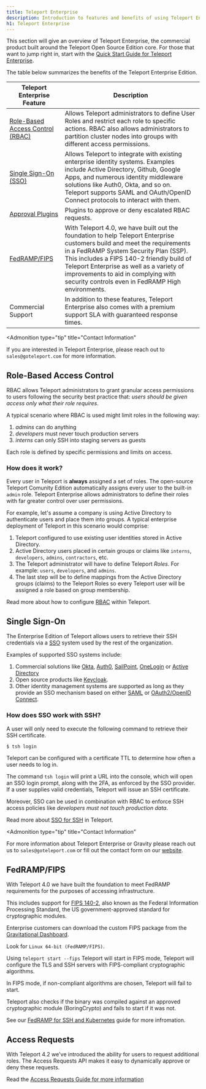 ```yaml
---
title: Teleport Enterprise
description: Introduction to features and benefits of using Teleport Enterprise. Why upgrade to Teleport Enterprise?
h1: Teleport Enterprise
---
```


This section will give an overview of Teleport Enterprise, the commercial product built around
the Teleport Open Source Edition core. For those that want to jump right in, start
with the [Quick Start Guide for Teleport Enterprise](quickstart-enterprise.mdx).

The table below summarizes the benefits of the Teleport Enterprise Edition.

| Teleport Enterprise Feature | Description |
| - | - |
| [Role-Based Access Control (RBAC)](#role-based-access-control) | Allows Teleport administrators to define User Roles and restrict each role to specific actions. RBAC also allows administrators to partition cluster nodes into groups with different access permissions. |
| [Single Sign-On (SSO)](#single-sign-on) | Allows Teleport to integrate with existing enterprise identity systems. Examples include Active Directory, Github, Google Apps, and numerous identity middleware solutions like Auth0, Okta, and so on. Teleport supports SAML and OAuth/OpenID Connect protocols to interact with them. |
| [Approval Plugins](workflow/index.mdx) | Plugins to approve or deny escalated RBAC requests. |
| [FedRAMP/FIPS](#fedrampfips) | With Teleport 4.0, we have built out the foundation to help Teleport Enterprise customers build and meet the requirements in a FedRAMP System Security Plan (SSP). This includes a FIPS 140-2 friendly build of Teleport Enterprise as well as a variety of improvements to aid in complying with security controls even in FedRAMP High environments. |
| Commercial Support | In addition to these features, Teleport Enterprise also comes with a premium support SLA with guaranteed response times. |

<Admonition
  type="tip"
  title="Contact Information"
>
  If you are interested in Teleport Enterprise, please reach out to
  `sales@goteleport.com` for more information.
</Admonition>

## Role-Based Access Control

RBAC allows Teleport administrators to grant granular access permissions to users following the security best practice that: *users should be given access only what their role requires*.

A typical scenario where RBAC is used might limit roles in the following way: 

1. *admins* can do anything
2. *developers* must never touch production servers
3. *interns* can only SSH into staging servers as guests

Each role is defined by specific permissions and limits on access. 

### How does it work?

Every user in Teleport is **always** assigned a set of roles. The open-source Teleport Comunity Edition 
automatically assigns every user to the built-in `admin`
role. Teleport Enterprise allows administrators to define their roles with far greater control over user permissions.

For example, let's assume a company is using Active Directory to authenticate users and place
them into groups. A typical enterprise deployment of Teleport in this scenario
would comprise:

1. Teleport configured to use existing user identities stored in Active
   Directory.
2. Active Directory users placed in certain groups or claims like `interns`,
   `developers`, `admins`, `contractors`, etc.
3. The Teleport administrator will have to define Teleport *Roles*. For
   example: `users`, `developers`, and `admins`.
4. The last step will be to define mappings from the Active Directory groups (claims)
   to the Teleport Roles so every Teleport user will be assigned a role based on group membership.

Read more about how to configure [RBAC](../access-controls/introduction.mdx) within Teleport.

## Single Sign-On

The Enterprise Edition of Teleport allows users to retrieve their SSH
credentials via a [SSO](https://en.wikipedia.org/wiki/Single_sign-on) system used by the rest of the organization.

Examples of supported SSO systems include:

1. Commercial solutions like [Okta](https://www.okta.com), [Auth0](https://auth0.com/), [SailPoint](https://www.sailpoint.com/), [OneLogin](https://www.onelogin.com/) or [Active Directory](https://en.wikipedia.org/wiki/Active_Directory_Federation_Services)
2. Open source products like [Keycloak](http://www.keycloak.org).
3. Other identity management systems are supported as long as they provide an
SSO mechanism based on either [SAML](https://en.wikipedia.org/wiki/Security_Assertion_Markup_Language)
or [OAuth2/OpenID Connect](https://en.wikipedia.org/wiki/OpenID_Connect).

### How does SSO work with SSH?

A user will only need to execute the following command to retrieve their SSH certificate.

```bash
$ tsh login
```

Teleport can be configured with a certificate TTL to determine how often a user needs to log in.

The command `tsh login` will print a URL into the console, which will open an SSO login
prompt, along with the 2FA, as enforced by the SSO provider. If a user supplies
valid credentials, Teleport will issue an SSH certificate.

Moreover, SSO can be used in combination with RBAC to enforce SSH access policies like *developers must not touch production data*.

Read more about [SSO for SSH](sso/ssh-sso.mdx) in Teleport.

<Admonition
  type="tip"
  title="Contact Information"
>
  For more information about Teleport Enterprise or Gravity please reach out us to `sales@goteleport.com` or fill out the contact form on our [website](https://gravitational.com/demo).
</Admonition>

## FedRAMP/FIPS

With Teleport 4.0 we have built the foundation to meet FedRAMP requirements for
the purposes of accessing infrastructure. 

This includes support for [FIPS 140-2](https://en.wikipedia.org/wiki/FIPS\_140-2),
also known as the Federal Information Processing Standard, the US
government-approved standard for cryptographic modules.

Enterprise customers can download the custom FIPS package from the [Gravitational Dashboard](https://dashboard.gravitational.com/web/).

Look for `Linux 64-bit (FedRAMP/FIPS)`.

Using `teleport start --fips` Teleport will start in FIPS mode, Teleport will
configure the TLS and SSH servers with FIPS-compliant cryptographic algorithms.

In FIPS mode, if non-compliant algorithms are chosen, Teleport will fail to start.

Teleport also checks if the binary was compiled against an approved
cryptographic module (BoringCrypto) and fails to start if it was not.

See our [FedRAMP for SSH and Kubernetes](ssh-kubernetes-fedramp.mdx) guide for more infromation.

## Access Requests

With Teleport 4.2 we've introduced the ability for users to request additional roles. The Access Requests API makes it easy to dynamically approve or deny these requests.

Read the [Access Requests Guide for more information](workflow/index.mdx)
